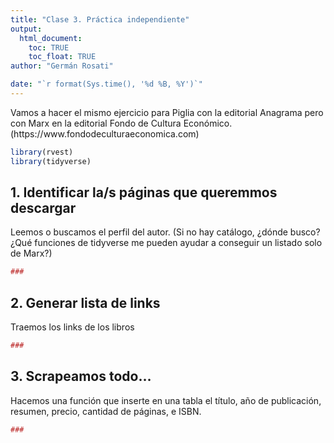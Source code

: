 ```yaml
---
title: "Clase 3. Práctica independiente"
output: 
  html_document:
    toc: TRUE
    toc_float: TRUE
author: "Germán Rosati"

date: "`r format(Sys.time(), '%d %B, %Y')`"
---
```


Vamos a hacer el mismo ejercicio para Piglia con la editorial Anagrama pero con Marx en la editorial Fondo de Cultura Económico. (https://www.fondodeculturaeconomica.com)

```r
library(rvest)
library(tidyverse)
```

## 1. Identificar la/s páginas que queremmos descargar
Leemos o buscamos el perfil del autor. 
(Si no hay catálogo, ¿dónde busco? 
¿Qué funciones de tidyverse me pueden ayudar a conseguir un listado solo de Marx?)
```r
### 
```

## 2. Generar lista de links
Traemos los links de los libros
```r
###
```

## 3. Scrapeamos todo...
Hacemos una función que inserte en una tabla el título, año de publicación, resumen, precio, cantidad de páginas, e ISBN. 
```r
###
```
